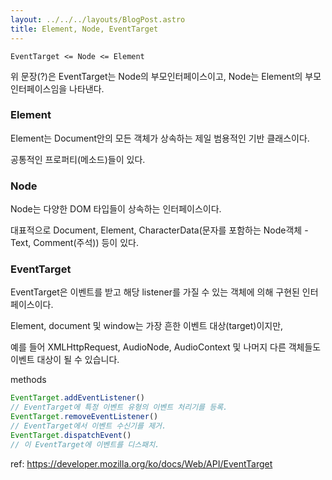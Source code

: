 ```yaml
---
layout: ../../../layouts/BlogPost.astro
title: Element, Node, EventTarget
---
```


```
EventTarget <= Node <= Element
```

위 문장(?)은 EventTarget는 Node의 부모인터페이스이고, Node는 Element의 부모인터페이스임을 나타낸다.

### Element

Element는 Document안의 모든 객체가 상속하는 제일 범용적인 기반 클래스이다.

공통적인 프로퍼티(메소드)들이 있다.

### Node

Node는 다양한 DOM 타입들이 상속하는 인터페이스이다.

대표적으로 Document, Element, CharacterData(문자를 포함하는 Node객체 - Text, Comment(주석)) 등이 있다.

### EventTarget

EventTarget은 이벤트를 받고 해당 listener를 가질 수 있는 객체에 의해 구현된 인터페이스이다.

Element, document 및 window는 가장 흔한 이벤트 대상(target)이지만,

예를 들어 XMLHttpRequest, AudioNode, AudioContext 및 나머지 다른 객체들도 이벤트 대상이 될 수 있습니다.

methods

```js
EventTarget.addEventListener()
// EventTarget에 특정 이벤트 유형의 이벤트 처리기를 등록.
EventTarget.removeEventListener()
// EventTarget에서 이벤트 수신기를 제거.
EventTarget.dispatchEvent()
// 이 EventTarget에 이벤트를 디스패치.
```

ref: https://developer.mozilla.org/ko/docs/Web/API/EventTarget